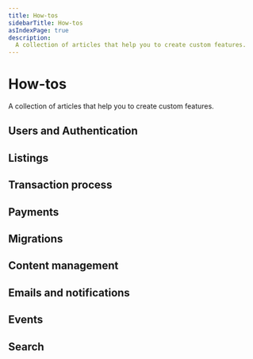 ```yaml
---
title: How-tos
sidebarTitle: How-tos
asIndexPage: true
description:
  A collection of articles that help you to create custom features.
---
```



# How-tos

A collection of articles that help you to create custom features.

## Users and Authentication

<Cards>
  <Cards.Card
    title="Enable Facebook login"
    href="/how-to/users-and-authentication/enable-facebook-login/"
  />
  <Cards.Card
    title="Enable Google login"
    href="/how-to/users-and-authentication/enable-google-login/"
  />
  <Cards.Card
    title="Enable OpenID Connect login"
    href="/how-to/users-and-authentication/enable-open-id-connect-login/"
  />
  <Cards.Card
    title="Extend user data in template"
    href="/how-to/users-and-authentication/extend-user-data-in-template/"
  />
  <Cards.Card
    title="Implement delete user"
    href="/how-to/users-and-authentication/implement-delete-user/"
  />
  <Cards.Card
    title="Setup OpenID Connect proxy"
    href="/how-to/users-and-authentication/setup-open-id-connect-proxy/"
  />
</Cards>

## Listings

<Cards>
  <Cards.Card
    title="Bookings with buffer"
    href="/how-to/listings/bookings-with-buffer/"
  />
  <Cards.Card
    title="Extend listing data in template"
    href="/how-to/listings/extend-listing-data-in-template/"
  />
  <Cards.Card
    title="Modify time intervals"
    href="/how-to/listings/modify-time-intervals/"
  />
  <Cards.Card
    title="Multiple seats"
    href="/how-to/listings/multiple-seats/"
  />
</Cards>

## Transaction process

<Cards>
  <Cards.Card
    title="Change transaction process in template"
    href="/how-to/transaction-process/change-transaction-process-in-template/"
  />
  <Cards.Card
    title="Edit transaction process with Sharetribe CLI"
    href="/how-to/transaction-process/edit-transaction-process-with-sharetribe-cli/"
  />
</Cards>

## Payments

<Cards>
  <Cards.Card
    title="Enable payment intents"
    href="/how-to/payments/enable-payment-intents/"
  />
  <Cards.Card
    title="How to customize pricing"
    href="/how-to/payments/how-to-customize-pricing/"
  />
  <Cards.Card
    title="How to integrate 3rd party payment gateway"
    href="/how-to/payments/how-to-integrate-3rd-party-payment-gateway/"
  />
  <Cards.Card
    title="Removing Stripe and payments"
    href="/how-to/payments/removing-stripe-and-payments/"
  />
  <Cards.Card
    title="Save payment card"
    href="/how-to/payments/save-payment-card/"
  />
  <Cards.Card
    title="Set up and use Stripe"
    href="/how-to/payments/set-up-and-use-stripe/"
  />
</Cards>

## Migrations

<Cards>
  <Cards.Card
    title="Migrating from outside Sharetribe"
    href="/how-to/migrations/migrating-from-outside-sharetribe/"
  />
</Cards>

## Content management

<Cards>
  <Cards.Card
    title="Article library"
    href="/how-to/content-management/article-library/"
  />
  <Cards.Card
    title="Options prop"
    href="/how-to/content-management/options-prop/"
  />
  <Cards.Card
    title="Update email texts"
    href="/how-to/content-management/update-email-texts/"
  />
</Cards>

## Emails and notifications

<Cards>
  <Cards.Card
    title="Edit email templates with Sharetribe CLI"
    href="/how-to/emails-and-notifications/edit-email-templates-with-sharetribe-cli/"
  />
  <Cards.Card
    title="Set up outgoing email settings"
    href="/how-to/emails-and-notifications/set-up-outgoing-email-settings/"
  />
</Cards>

## Events

<Cards>
  <Cards.Card
    title="Like feature"
    href="/how-to/events/like-feature/"
  />
  <Cards.Card
    title="Reacting to events"
    href="/how-to/events/reacting-to-events/"
  />
  <Cards.Card
    title="View events with Sharetribe CLI"
    href="/how-to/events/view-events-with-sharetribe-cli/"
  />
</Cards>

## Search

<Cards>
  <Cards.Card
    title="Change search filters in template"
    href="/how-to/search/change-search-filters-in-template/"
  />
  <Cards.Card
    title="Manage search schemas with Sharetribe CLI"
    href="/how-to/search/manage-search-schemas-with-sharetribe-cli/"
  />
</Cards>
